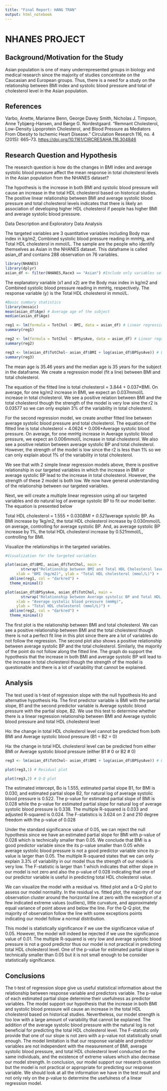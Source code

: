 ```yaml
---
title: "Final Report: HANG TRAN"
output: html_notebook
---
```


# NHANES PROJECT

## Background/Motivation for the Study

Asian population is one of many underrepresented groups in biology and medical research since the majority of studies concentrate on the Caucasian and European groups. Thus, there is a need for a study on the relationship between BMI index and systolic blood pressure and total of cholesterol level in the Asian population.

## References

Varbo, Anette, Marianne Benn, George Davey Smith, Nicholas J. Timpson, Anne Tybjærg-Hansen, and Børge G. Nordestgaard. "Remnant Cholesterol, Low-Density Lipoprotein Cholesterol, and Blood Pressure as Mediators From Obesity to Ischemic Heart Disease." Circulation Research 116, no. 4 (2015): 665--73. <https://doi.org/10.1161/CIRCRESAHA.116.304846>

## Research Question and Hypothesis

The research question is how do the changes in BMI index and average systolic blood pressure affect the mean response in total cholesterol levels in the Asian population from the NHANES dataset?

The hypothesis is the increase in both BMI and systolic blood pressure will cause an increase in the total HDL cholesterol based on historical studies. The positive linear relationship between BMI and average systolic blood pressure and total cholesterol levels indicates that there is likely an association of developing higher HDL cholesterol if people has higher BMI and average systolic blood pressure.

Data Description and Exploratory Data Analysis

The targeted variables are 3 quantitative variables including Body max index in kg/m2, Combined systolic blood pressure reading in mmHg, and Total HDL cholesterol in mmol/L. The sample are the people who identify themselves as Asian in the NHANES dataset. This dataframe is called asian_df and contains 288 observation on 76 variables.

```r
library(NHANES) 
library(dplyr) 
asian_df <- filter(NHANES,Race3 == "Asian") #Include only variables self-identify as Asian in a new data frame
```

The explanatory variable (x1 and x2) are the Body max index in kg/m2 and Combined systolic blood pressure reading in mmHg, respectively. The response variable (y) is the Total HDL cholesterol in mmol/L.

```r
#Basic summary statistics 
library(mosaic)
mean(asian_df$Age) # Average age of the subject
median(asian_df$Age)

reg1 <- lm(formula = TotChol ~ BMI, data = asian_df) # Linear regression between BMI and total cholesterol
summary(reg1) 

reg2 <- lm(formula = TotChol ~ BPSysAve, data = asian_df) # Linear regression between average systolic BP and total cholesterol
summary(reg2)

reg3 <- lm(asian_df$TotChol~ asian_df$BMI + log(asian_df$BPSysAve)) # Linear regression between average systolic BP and average systolis BP and total cholesterol
summary(reg3) 
```

The mean age is 35.46 years and the median age is 35 years for the subject in the dataframe. We create a regression model (fit a line) between BMI and total cholesterol.

The equation of the fitted line is total cholesterol = 3.844 + 0.037\*BMI. On average, for one kg/m2 increase in BMI, we expect an 0.037mmol/L increase in total cholesterol. We see a positive relation between BMI and the total cholesterol though the strength of the model is very low sine the r2 is 0.03577 so we can only explain 3% of the variability in total cholesterol.

For the second regression model, we create another fitted line between average systolic blood pressure and total cholesterol. The equation of the fitted line is total cholesterol = 4.0624 + 0.006\*Average systolic blood pressure. On average, for one mmHg increase in Average systolic blood pressure, we expect an 0.006mmol/L increase in total cholesterol. We also see a positive relation between average systolic BP and total cholesterol. However, the strength of the model is low since the r2 is less than 1% so we can only explain about 1% of the variability in total cholesterol.

We see that with 2 simple linear regression models above, there is positive relationship in our targeted variables in which the increase in BMI or average systolic BP lead to the increase in total cholesterol. However, the strength of these 2 model is both low. We now have general understanding of the relationship between our targeted variables.

Next, we will create a multiple linear regression using all our targeted variables and do natural log of average systolic BP to fit our model better. The equation is presented below

Total HDL cholesterol = 1.555 + 0.030*BMI + 0.521*average systolic BP. As BMI increase by 1kg/m2, the total HDL cholesterol increase by 0.030mmol/L on average, controlling for average systolic BP. And, as average systolic BP increase by 1%, the total HDL cholesterol increase by 0.521mmol/L, controlling for BMI.

Visualize the relationships in the targeted variables.

```r
#Visualization for the targeted variables 

plot(asian_df$BMI, asian_df$TotChol, main = 
       strwrap("Relationship between BMI and Total HDL Cholesterol level", width = 50), 
     xlab = "BMI (kg/m2)", ylab = "Total HDL cholesterol (mmol/L)") +
  abline(reg1, col = "darkred") + 
  theme_minimal()

plot(asian_df$BPSysAve, asian_df$TotChol, main = 
       strwrap("Relationship between Average systolic BP and Total HDL Cholesterol level", width = 50), 
     xlab = "Average systolic blood pressure (mmHg)", 
     ylab = "Total HDL cholesterol (mmol/L)") + 
  abline(reg2, col = "darkred") + 
  theme_minimal()
```

The first plot is the relationship between BMI and total cholesterol. We can see a positive relationship between BMI and the total cholesterol though there is not a perfect fit line in this plot since there are a lot of variables do not follow the regression. The second plot also shows a positive relationship between average systolic BP and the total cholesterol. Similarly, the majority of the point do not follow along the fitted line. The graph do support the hypothesis that the increase in both BMI and average systolic BP will lead to the increase in total cholesterol though the strength of the model is questionable and there is a lot of variability that cannot be explained.

## Analysis

The test used is t-test of regression slope with the null hypothesis Ho and alternative hypothesis Ha. The first predictor variable is BMI with the partial slope, B1 and the second predictor variable is Average systolic blood pressure with the partial slope, B2. We use this test to determine whether there is a linear regression relationship between BMI and Average systolic blood pressure and total HDL cholesterol level

Ho: the change in total HDL cholesterol level cannot be predicted from both BMI and Average systolic blood pressure (B1 = B2 = 0)

Ha: the change in total HDL cholesterol level can be predicted from either BMI or Average systolic blood pressure (either B1 \# 0 or B2 \# 0)

```r
reg3 <- lm(asian_df$TotChol~ asian_df$BMI + log(asian_df$BPSysAve)) # Linear regression between average systolic BP and average systolis BP and total cholesterol summary(reg3)

plot(reg3,1) # Residual plot

plot(reg3,2) # Q-Q plot
```

The estimated intercept, Bo is 1.555, estimated partial slope B1, for BMI is 0.030, and estimated partial slope B2, for natural log of average systolic blood pressure is 0.522. The p-value for estimated partial slope of BMI is 0.028 while the p-value for estimated partial slope for natural log of average systolic blood pressure is 0.338. The multiple R-squared is 0.033 and adjusted R-squared is 0.024. The F-statistics is 3.624 on 2 and 210 degree freedom with the p-value of 0.028

Under the standard significance value of 0.05, we can reject the null hypothesis since we have an estimated partial slope for BMI with p-value of 0.028 which is technically smaller than 0.05. We conclude that BMI is a good predictor variable since the its p-value smaller than 0.05 while average systolic blood pressure is not a good predictor variable since its p-value is larger than 0.05. The multiple R-squared states that we can only explain 3.3% of variability in our model thus the strength of our model is very low. The F-statistic is larger than 1 which indicates that either slope in our model is not zero and also the p-value of 0.028 indicating that one of our predictor variable is useful in predicting total HDL cholesterol value.

We can visualize the model with a residual vs. fitted plot and a Q-Q plot to assess our model normality. In the residual vs. fitted plot, the majority of our observation cluster around the horizontal line at zero with the exception of a few indicated extreme values (outliers), little curvature, and approximately equal variance of point above and below the line. For the Q-Q plot, the majority of observation follow the line with some exceptions points indicating our model follow a normal distribution.

This model is statistically significance if we use the significance value of 0.05. However, the model will indeed be rejected if we use the significance value of 0.01. The multiple R-squared is very low and average systolic blood pressure is not a good predictor thus our model is not practical in predicting total HDL cholesterol level. One of the p-value for estimated partial slope is technically smaller than 0.05 but it is not small enough to be consider statistically significance.

## Conclusions

The t-test of regression slope give us useful statistical information about the relationship between response variable and predictors variable. The p-value of each estimated partial slope determine their usefulness as predictor variables. The model support our hypothesis that the increase in both BMI and systolic blood pressure will cause an increase in the total HDL cholesterol based on historical studies. Nevertheless, our model strength is too low with a large amount of variability that cannot be explained. The addition of the average systolic blood pressure with the natural log is not beneficial for predicting the total HDL cholesterol level. The F-statistic only provide that one of our slope is not zero with a p-value not statistically small enough. The model limitation is that our response variable and predictor variables are not independent with the measurement of BMI, average systolic blood pressure, and total HDL cholesterol level conducted on the same individuals, and the existence of extreme values which also decrease our model strength. In conclusion, our model support our research question but the model is not practical or appropriate for predicting our response variable. We should look at all the information we have in the test result and not only rely on the p-value to determine the usefulness of a linear regression model.
